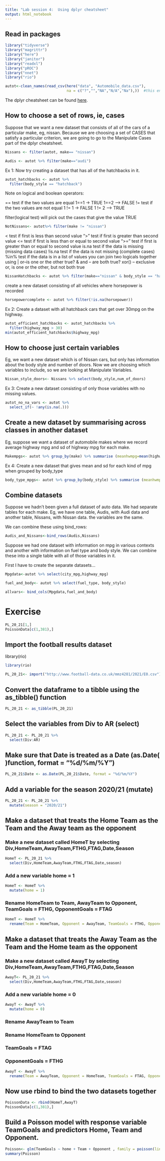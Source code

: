 ```yaml
---
title: "Lab session 4:  Using dplyr cheatsheet"
output: html_notebook
---
```


## Read in packages
```r
library("tidyverse")
library("magrittr")
library("here")
library("janitor")
library("readxl")
library("pROC")
library("nnet")
library("rio")
```

```r
autot<-clean_names(read_csv(here("data", "Automobile_data.csv"),
                            na = c("?","","NA","N/A","Na"),))  #this ensures that missing data recorded in a variety of ways is identified as missing data by R
```

The dplyr cheatsheet can be found [here](https://www.rstudio.com/resources/cheatsheets/).

## How to choose a set of rows, ie, cases

Suppose that we want a new dataset that consists of all of the cars of a particular make, eg, nissan.  Because we are choosing a set of CASES that satisfy a particular criterion, we are going to go to the Manipulate Cases part of the dplyr cheatsheet.

```r
Nissans <- filter(autot, make== "nissan")
```

```r
Audis <- autot %>% filter(make=="audi")
```

Ex 1:  Now try creating a dataset that has all of the hatchbacks in it.

```r
autot_hatchbacks <- autot %>%
  filter(body_style == "hatchback")
```


Note on logical and boolean operators:

== test if the two values are equal      1==1 -> TRUE 1==2 --> FALSE
!= test if the two values are not equal 1 != 1 -> FALSE  1 != 2 --> TRUE

filter(logical test) will pick out the cases that give the value TRUE

```r
NotNissans<- autot%>% filter(make != "nissan")
```

< test if first is less than second value
 ">" test if first is greater than second value
<= test if first is less than or equal to second value
">=" test if first is greater than or equal to second value
is.na test if the data is missing (missing data cases)
!is.na test if the data is not missing (complete cases)
%in% test if the data is in a list of values
you can join two logicals together using
| or--is one or the other true?
& and -- are both true?
xor() -- exclusive or, is one or the other, but not both true

```r
NissanHatchbacks <- autot %>% filter(make=="nissan" & body_style == "hatchback")
```

create a new dataset consisting of all vehicles where horsepower is recorded
```r
horsepowercomplete <- autot %>% filter(!is.na(horsepower))
```

Ex 2:  Create a dataset with all hatchback cars that get over 30mpg on the highway.

```r
autot_efficient_hatchbacks <- autot_hatchbacks %>%
  filter(highway_mpg > 30)
min(autot_efficient_hatchbacks$highway_mpg)
```



## How to choose just certain variables

Eg, we want a new dataset which is of Nissan cars, but only has information about the body style and number of doors.  Now we are choosing which variables to include, so we are looking at Manipulate Variables.

```r
Nissan_style_doors<- Nissans %>% select(body_style,num_of_doors)
```

Ex 3: Create a new dataset consisting of only those variables with no missing values.


```r
autot_no_na_vars <- autot %>%
  select_if(~ !any(is.na(.)))
```




## Create a new dataset by summarising across classes in another dataset

Eg, suppose we want a dataset of automobile makes where we record average highway mpg and sd of highway mpg for each make.

```r
Makempgs<- autot %>% group_by(make) %>% summarise (meanhwmpg=mean(highway_mpg), sdhwmpg=sd(highway_mpg))
```

Ex 4:  Create a new dataset that gives mean and sd for each kind of mpg when grouped by body_type

```r
body_type_mpgs<- autot %>% group_by(body_style) %>% summarise (meanhwmpg=mean(highway_mpg), sdhwmpg=sd(highway_mpg))
```

## Combine datasets

Suppose we hadn't been given a full dataset of auto data.  We had separate tables for each make.  Eg, we have one table, Audis, with Audi data and another table, Nissans, with Nissan data.  the variables are the same.

We can combine these using bind_rows:
```r
Audis_and_Nissans<-bind_rows(Audis,Nissans)
```

Suppose we had one dataset with information on mpg in various contexts and another with information on fuel type and body style.  We can combine these into a single table with all of those variables in it.

First I have to create the separate datasets...
```r
Mpgdata<-autot %>% select(city_mpg,highway_mpg)
```

```r
fuel_and_body<- autot %>% select(fuel_type, body_style)
```

```r
allvars<- bind_cols(Mpgdata,fuel_and_body)
```

# Exercise

```r
PL_20_21[1,]
PoissonData[c(1,381),]
```


## Import the football results dataset

library(rio)
```r
library(rio)
```

```r
PL_20_21<- import("http://www.football-data.co.uk/mmz4281/2021/E0.csv") 
```


## Convert the dataframe to a tibble using the as_tibble() function

```r
PL_20_21 <- as_tibble(PL_20_21)
```


## Select the variables from Div to AR (select)

```r
PL_20_21 <- PL_20_21 %>%
  select(Div:AR)
```


## Make sure that Date is treated as a Date (as.Date( )function, format = "%d/%m/%Y")

```r
PL_20_21$Date <- as.Date(PL_20_21$Date, format = "%d/%m/%Y")
```


## Add a variable for the season 2020/21 (mutate)

```r
PL_20_21 <- PL_20_21 %>%
  mutate(season = "2020/21")
```

## Make a dataset that treats the Home Team as the Team and the Away team as the opponent


### Make a new dataset called HomeT by selecting Div,HomeTeam,AwayTeam,FTHG,FTAG,Date,Season

```r
HomeT <- PL_20_21 %>%
  select(Div,HomeTeam,AwayTeam,FTHG,FTAG,Date,season)
```


### Add a new variable home = 1

```r
HomeT <- HomeT %>%
  mutate(home = 1)
```


### Rename HomeTeam to Team, AwayTeam to Opponent, TeamGoals = FTHG, OpponentGoals = FTAG

```r
HomeT <- HomeT %>%
  rename(Team = HomeTeam, Opponent = AwayTeam, TeamGoals = FTHG, OpponentGoals =  FTAG)
```



## Make a dataset that treats the Away Team as the Team and the Home team as the opponent

### Make a new dataset called AwayT by selecting Div,HomeTeam,AwayTeam,FTHG,FTAG,Date,Season

```r
AwayT<- PL_20_21 %>%
  select(Div,HomeTeam,AwayTeam,FTHG,FTAG,Date,season)
```


### Add a new variable home = 0

```r
AwayT <- AwayT %>%
  mutate(home = 0)
```


### Rename AwayTeam to Team

### Rename HomeTeam to Opponent

### TeamGoals = FTAG

### OpponentGoals = FTHG

```r
AwayT <- AwayT %>%
  rename(Team = AwayTeam, Opponent = HomeTeam, TeamGoals = FTAG, OpponentGoals = FTHG)
```










## Now use rbind to bind the two datasets together

```r
PoissonData <- rbind(HomeT,AwayT)
PoissonData[c(1,381),]
```


## Build a Poisson model with response variable TeamGoals and predictors Home, Team and Opponent. 

```r
Poisson<- glm(TeamGoals ~ home + Team + Opponent , family = poisson(link = "log"),data = PoissonData )
summary(Poisson)
```













